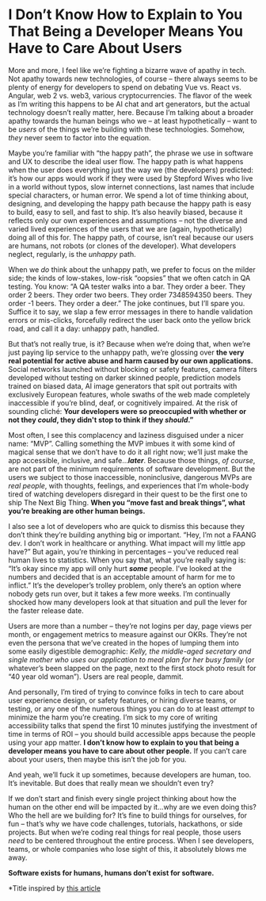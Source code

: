 # I Don’t Know How to Explain to You That Being a Developer Means You Have to Care About Users

More and more, I feel like we’re fighting a bizarre wave of apathy in tech. Not apathy towards new technologies, of course – there always seems to be plenty of energy for developers to spend on debating Vue vs. React vs. Angular, web 2 vs. web3, various cryptocurrencies. The flavor of the week as I’m writing this happens to be AI chat and art generators, but the actual technology doesn’t really matter, here. Because I’m talking about a broader apathy towards the human beings who we – at least hypothetically – want to be *users* of the things we’re building with these technologies. Somehow, *they* never seem to factor into the equation. 

Maybe you’re familiar with “the happy path”, the phrase we use in software and UX to describe the ideal user flow. The happy path is what happens when the user does everything just the way we (the developers) predicted: it’s how our apps would work if they were used by Stepford Wives who live in a world without typos, slow internet connections, last names that include special characters, or human error. We spend a lot of time thinking about, designing, and developing the happy path because the happy path is easy to build, easy to sell, and fast to ship. It’s also heavily biased, because it reflects only our own experiences and assumptions – not the diverse and varied lived experiences of the users that we are (again, hypothetically) doing all of this for. The happy path, of course, isn’t real because our users are humans, not robots (or clones of the developer). What developers neglect, regularly, is the *unhappy* path. 

When we *do* think about the unhappy path, we prefer to focus on the milder side; the kinds of low-stakes, low-risk “oopsies” that we often catch in QA testing. You know: “A QA tester walks into a bar. They order a beer. They order 2 beers. They order two beers. They order 7348594350 beers. They order -1 beers. They order a deer.” The joke continues, but I’ll spare you. Suffice it to say, we slap a few error messages in there to handle validation errors or mis-clicks, forcefully redirect the user back onto the yellow brick road, and call it a day: unhappy path, handled. 

But that’s not really true, is it? Because when we’re doing that, when we’re just paying lip service to the unhappy path, we’re glossing over **the very real potential for active abuse and harm caused by our own applications.** Social networks launched without blocking or safety features, camera filters developed without testing on darker skinned people, prediction models trained on biased data, AI image generators that spit out portraits with exclusively European features, whole swaths of the web made completely inaccessible if you’re blind, deaf, or cognitively impaired. At the risk of sounding cliché: **Your developers were so preoccupied with whether or not they *could*, they didn't stop to think if they *should*.”** 

Most often, I see this complacency and laziness disguised under a nicer name: “MVP”. Calling something the MVP imbues it with some kind of magical sense that we don’t have to do it all right now; we’ll just make the app accessible, inclusive, and safe…*****later*****. Because those things, *of course*, are not part of the minimum requirements of software development. But the users we subject to those inaccessible, noninclusive, dangerous MVPs are *real people*, with thoughts, feelings, and experiences that I’m whole-body tired of watching developers disregard in their quest to be the first one to ship The Next Big Thing. **When you “move fast and break things”, what you’re breaking are other human beings.** 

I also see a lot of developers who are quick to dismiss this because they don’t think they’re building anything big or important. “Hey, I’m not a FAANG dev. I don’t work in healthcare or anything. What impact will my little app have?” But again, you’re thinking in percentages – you’ve reduced real human lives to statistics. When you say that, what you’re really saying is: “It’s okay since my app will only hurt *****some***** people. I’ve looked at the numbers and decided that is an acceptable amount of harm for me to inflict.” It’s the developer’s trolley problem, only there’s an option where nobody gets run over, but it takes a few more weeks. I’m continually shocked how many developers look at that situation and pull the lever for the faster release date. 

Users are more than a number – they’re not logins per day, page views per month, or engagement metrics to measure against our OKRs. They’re not even the persona that we’ve created in the hopes of lumping them into some easily digestible demographic: *Kelly, the middle-aged secretary and single mother who uses our application to meal plan for her busy family* (or whatever’s been slapped on the page, next to the first stock photo result for “40 year old woman”). Users are real people, dammit. 

And personally, I’m tired of trying to convince folks in tech to care about user experience design, or safety features, or hiring diverse teams, or testing, or any one of the numerous things you can do to at least *attempt* to minimize the harm you’re creating. I’m sick to my core of writing accessibility talks that spend the first 10 minutes justifying the investment of time in terms of ROI – you should build accessible apps because the people using your app matter. **I don’t know how to explain to you that being a developer means you have to care about other people.** If you can’t care about your users, then maybe this isn’t the job for you. 

And yeah, we’ll fuck it up sometimes, because developers are human, too. It’s inevitable. But does that really mean we shouldn’t even try? 

If we don’t start and finish every single project thinking about how the human on the other end will be impacted by it…why are we even doing this? Who the hell are we building for? It’s fine to build things for ourselves, for fun – that’s why we have code challenges, tutorials, hackathons, or side projects. But when we’re coding real things for real people, those users *need* to be centered throughout the entire process. When I see developers, teams, or whole companies who lose sight of this, it absolutely blows me away. 

**Software exists for humans, humans don’t exist for software.**

*Title inspired by [this article](https://www.huffpost.com/entry/i-dont-know-how-to-explain-to-you-that-you-should_b_59519811e4b0f078efd98440)
